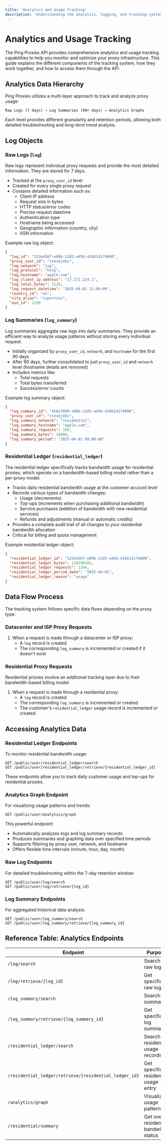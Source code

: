 ```yaml
---
title: 'Analytics and Usage Tracking'
description: 'Understanding the analytics, logging, and tracking systems in the Ping Proxies API'
---
```


# Analytics and Usage Tracking

The Ping Proxies API provides comprehensive analytics and usage tracking capabilities to help you monitor and optimize your proxy infrastructure. This guide explains the different components of the tracking system, how they work together, and how to access them through the API.

## Analytics Data Hierarchy

Ping Proxies utilizes a multi-layer approach to track and analyze proxy usage:

```
Raw Logs (7 days) → Log Summaries (90+ days) → Analytics Graphs
```

Each level provides different granularity and retention periods, allowing both detailed troubleshooting and long-term trend analysis.

## Log Objects

### Raw Logs (`log`)

Raw logs represent individual proxy requests and provide the most detailed information. They are stored for 7 days.

- Tracked at the `proxy_user_id` level
- Created for every single proxy request
- Contains detailed information such as:
  - Client IP address
  - Request size in bytes
  - HTTP status/error codes
  - Precise request datetime
  - Authentication type
  - Hostname being accessed
  - Geographic information (country, city)
  - ASN information

Example raw log object:

```json
{
  "log_id": "123e4567-e89b-12d3-a456-426614174000",
  "proxy_user_id": "stevejobs",
  "log_network": "isp",
  "log_protocol": "http",
  "log_hostname": "apple.com",
  "log_client_ip_address": "17.172.224.1",
  "log_total_bytes": 5120,
  "log_request_datetime": "2025-04-01 13:00:00",
  "country_id": "us",
  "city_alias": "cupertino",
  "asn_id": 1299
}
```

### Log Summaries (`log_summary`)

Log summaries aggregate raw logs into daily summaries. They provide an efficient way to analyze usage patterns without storing every individual request.

- Initially organized by `proxy_user_id`, `network`, and `hostname` for the first 90 days
- After 90 days, further consolidated to just `proxy_user_id` and `network` level (hostname details are removed)
- Includes metrics like:
  - Total requests
  - Total bytes transferred
  - Success/error counts

Example log summary object:

```json
{
  "log_summary_id": "456e7890-e89b-12d3-a456-426614174000",
  "proxy_user_id": "stevejobs",
  "log_summary_network": "residential",
  "log_summary_hostname": "apple.com",
  "log_summary_requests": 100,
  "log_summary_bytes": 10000,
  "log_summary_period": "2025-04-01 00:00:00"
}
```

### Residential Ledger (`residential_ledger`)

The residential ledger specifically tracks bandwidth usage for residential proxies, which operate on a bandwidth-based billing model rather than a per-proxy model.

- Tracks daily residential bandwidth usage at the customer account level
- Records various types of bandwidth changes:
  - Usage (decrements)
  - Top-ups (increments when purchasing additional bandwidth)
  - Service purchases (addition of bandwidth with new residential services)
  - Refunds and adjustments (manual or automatic credits)
- Provides a complete audit trail of all changes to your residential bandwidth allocation
- Critical for billing and quota management

Example residential ledger object:

```json
{
  "residential_ledger_id": "123e4567-e89b-12d3-a456-426614174000",
  "residential_ledger_bytes": 128290101,
  "residential_ledger_requests": 1244,
  "residential_ledger_period_date": "2025-04-01",
  "residential_ledger_reason": "usage"
}
```

## Data Flow Process

The tracking system follows specific data flows depending on the proxy type:

### Datacenter and ISP Proxy Requests

1. When a request is made through a datacenter or ISP proxy:
   - A `log` record is created
   - The corresponding `log_summary` is incremented or created if it doesn't exist

### Residential Proxy Requests

Residential proxies involve an additional tracking layer due to their bandwidth-based billing model:

1. When a request is made through a residential proxy:
   - A `log` record is created
   - The corresponding `log_summary` is incremented or created
   - The customer's `residential_ledger` usage record is incremented or created

## Accessing Analytics Data

### Residential Ledger Endpoints

To monitor residential bandwidth usage:

```
GET /public/user/residential_ledger/search
GET /public/user/residential_ledger/retrieve/{residential_ledger_id}
```

These endpoints allow you to track daily customer usage and top-ups for residential proxies.

### Analytics Graph Endpoint

For visualizing usage patterns and trends:

```
GET /public/user/analytics/graph
```

This powerful endpoint:
- Automatically analyzes logs and log summary records
- Produces summaries and graphing data over specified time periods
- Supports filtering by proxy user, network, and hostname
- Offers flexible time intervals (minute, hour, day, month)

### Raw Log Endpoints

For detailed troubleshooting within the 7-day retention window:

```
GET /public/user/log/search
GET /public/user/log/retrieve/{log_id}
```

### Log Summary Endpoints

For aggregated historical data analysis:

```
GET /public/user/log_summary/search
GET /public/user/log_summary/retrieve/{log_summary_id}
```

## Reference Table: Analytics Endpoints

| Endpoint | Purpose | Retention | Granularity |
|----------|---------|-----------|-------------|
| `/log/search` | Search raw logs | 7 days | Individual requests |
| `/log/retrieve/{log_id}` | Get specific raw log | 7 days | Individual request |
| `/log_summary/search` | Search log summaries | 90+ days | Daily aggregations |
| `/log_summary/retrieve/{log_summary_id}` | Get specific log summary | 90+ days | Daily aggregation |
| `/residential_ledger/search` | Search residential usage records | Indefinite | Daily usage |
| `/residential_ledger/retrieve/{residential_ledger_id}` | Get specific residential usage entry | Indefinite | Daily usage |
| `/analytics/graph` | Visualize usage patterns | Indefinite | Configurable intervals |
| `/residential/summary` | Get overall residential bandwidth status | Current | Account-level summary |